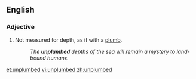 ==English==

===Adjective===
{{en-adj}}

#Not measured for depth, as if with a [[plumb]].
#:''The '''unplumbed''' depths of the sea will remain a mystery to land-bound humans.''

[[et:unplumbed]]
[[vi:unplumbed]]
[[zh:unplumbed]]